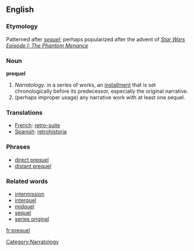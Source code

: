 ==English==

===Etymology===

Patterned after ''[[sequel]]''; perhaps popularized after the advent of ''[[w:Star Wars Episode I: The Phantom Menace|Star Wars Episode I: The Phantom Menance]]''

===Noun===
'''prequel'''

# ''Narratology.'' in a series of works, an [[installment]] that is set chronologically before its predecessor, especially the original narrative.
# (perhaps improper usage) any narrative work with at least one sequel.

===Translations===
*[[French]]: [[retro-suite]]
*[[Spanish]]: [[retrohistoria]]

===Phrases===
*[[direct prequel]]
*[[distant prequel]]

===Related words===

*[[intermission]]
*[[interquel]]
*[[midquel]]
*[[sequel]]
*[[series original]]

[[fr:prequel]]

[[Category:Narratology]]
